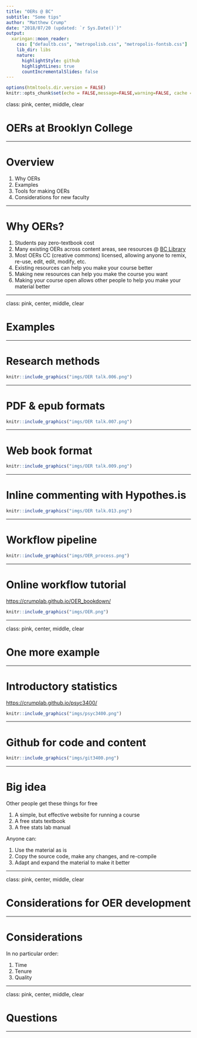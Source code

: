 ```yaml
---
title: "OERs @ BC"
subtitle: "Some tips"
author: "Matthew Crump"
date: "2018/07/20 (updated: `r Sys.Date()`)"
output:
  xaringan::moon_reader:
    css: ["defaultb.css", "metropolisb.css", "metropolis-fontsb.css"]
    lib_dir: libs
    nature:
      highlightStyle: github
      highlightLines: true
      countIncrementalSlides: false
---
```


```r
options(htmltools.dir.version = FALSE)
knitr::opts_chunk$set(echo = FALSE,message=FALSE,warning=FALSE, cache = TRUE)
```

class: pink, center, middle, clear

# OERs at Brooklyn College

---

# Overview

1. Why OERs
2. Examples
3. Tools for making OERs
4. Considerations for new faculty

---

# Why OERs?

1. Students pay zero-textbook cost
2. Many existing OERs across content areas, see resources @ [BC Library](http://libguides.brooklyn.cuny.edu/research/oer)
3. Most OERs CC (creative commons) licensed, allowing anyone to remix, re-use, edit, edit, modify, etc.
4. Existing resources can help you make your course better
5. Making new resources can help you make the course you want
6. Making your course open allows other people to help you make your material better

---

class: pink, center, middle, clear

# Examples

---

# Research methods

```r
knitr::include_graphics("imgs/OER talk.006.png")
```


---

# PDF & epub formats

```r
knitr::include_graphics("imgs/OER talk.007.png")
```


---

# Web book format

```r
knitr::include_graphics("imgs/OER talk.009.png")
```

---

# Inline commenting with Hypothes.is

```r
knitr::include_graphics("imgs/OER talk.013.png")
```

---

# Workflow pipeline

```r
knitr::include_graphics("imgs/OER_process.png")
```

---

# Online workflow tutorial

[https://crumplab.github.io/OER_bookdown/](https://crumplab.github.io/OER_bookdown/)

```r
knitr::include_graphics("imgs/OER.png")
```

---

class: pink, center, middle, clear

# One more example

---

# Introductory statistics

[https://crumplab.github.io/psyc3400/](https://crumplab.github.io/psyc3400/)

```r
knitr::include_graphics("imgs/psyc3400.png")
```

---

# Github for code and content

```r
knitr::include_graphics("imgs/git3400.png")
```

---

# Big idea 

Other people get these things for free

1. A simple, but effective website for running a course
2. A free stats textbook
3. A free stats lab manual

Anyone can:

1. Use the material as is
2. Copy the source code, make any changes, and re-compile
3. Adapt and expand the material to make it better

---

class: pink, center, middle, clear

# Considerations for OER development

---

# Considerations

In no particular order:

1. Time
2. Tenure
3. Quality

---

class: pink, center, middle, clear

# Questions

---


